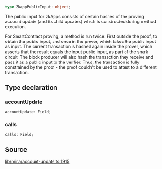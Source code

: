 ```ts
type ZkappPublicInput: object;
```

The public input for zkApps consists of certain hashes of the proving
account update (and its child updates) which is constructed during method execution.

For SmartContract proving, a method is run twice: First outside the proof, to
obtain the public input, and once in the prover, which takes the public input
as input. The current transaction is hashed again inside the prover, which
asserts that the result equals the input public input, as part of the snark
circuit. The block producer will also hash the transaction they receive and
pass it as a public input to the verifier. Thus, the transaction is fully
constrained by the proof - the proof couldn't be used to attest to a different
transaction.

## Type declaration

### accountUpdate

```ts
accountUpdate: Field;
```

### calls

```ts
calls: Field;
```

## Source

[lib/mina/account-update.ts:1915](https://github.com/o1-labs/o1js/blob/ccbd5fd4525adaf6c1f07bef7847d7bac67c71b5/src/lib/mina/account-update.ts#L1915)
